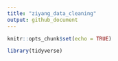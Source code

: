 ```yaml
---
title: "ziyang_data_cleaning"
output: github_document
---
```


```r
knitr::opts_chunk$set(echo = TRUE)

library(tidyverse)
```

